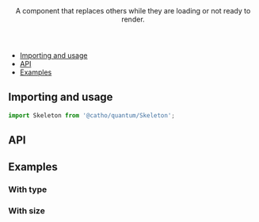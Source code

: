 


<Meta title="Loaders/Skeleton" component={Skeleton} />

<Header title="Skeleton">
    A component that replaces others while they are loading or not ready to render.
</Header>

- [Importing and usage](#importing)
- [API](#api)
- [Examples](#examples)

## <a id="importing"></a>Importing and usage

```js
import Skeleton from '@catho/quantum/Skeleton';
```

<Canvas>
  <Story id="loaders-skeleton--default"/>
</Canvas>

## <a id="api"></a>API

<ArgsTable of={Skeleton} />

## <a id="examples"></a>Examples

### With type

<Canvas>
  <Story id="loaders-skeleton--with-type"/>
</Canvas>

### With size

<Canvas>
  <Story id="loaders-skeleton--with-size"/>
</Canvas>


